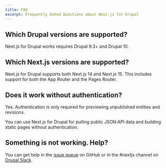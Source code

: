 ```yaml
---
title: FAQ
excerpt: Frequently Asked Questions about Next.js for Drupal
---
```


## Which Drupal versions are supported?

Next.js for Drupal works requires Drupal 9.3+ and Drupal 10.

## Which Next.js versions are supported?

Next.js for Drupal supports both Next.js 14 and Next.js 15. This includes support for both the App Router and the Pages Router.

## Does it work without authentication?

Yes. Authentication is only required for previewing unpublished entities and revisions.

You can use Next.js for Drupal for pulling public JSON:API data and building static pages without authentication.

## Something is not working. Help?

You can get help in the [issue queue](https://github.com/chapter-three/next-drupal/issues) on GitHub or in the #nextjs channel on [Drupal Slack](https://drupal.slack.com/archives/C01E36BMU72).
